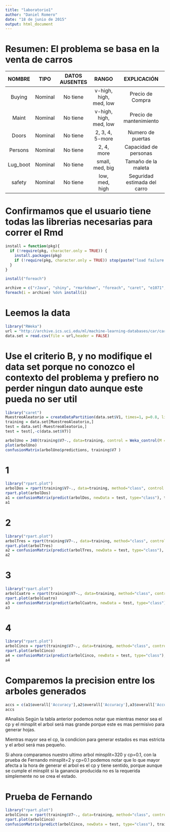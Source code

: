 ```yaml
---
title: "laboratorio1"
author: "Daniel Romero"
date: "18 de junio de 2015"
output: html_document
---
```


# Resumen: El problema se basa en la venta de carros 

NOMBRE  | TIPO     | DATOS AUSENTES | RANGO                  | EXPLICACIÓN                           |
:----:  | :------: | :------------: | :--------------------: | :-----------------------------------: |
Buying  | Nominal  | No tiene       | v-high, high, med, low | Precio de Compra                      |
Maint   | Nominal  | No tiene       | v-high, high, med, low | Precio de mantenimiento               |
Doors   | Nominal  | No tiene       | 2, 3, 4, 5-more        | Numero de puertas                     |
Persons | Nominal  | No tiene       | 2, 4, more             | Capacidad de personas                 |
Lug_boot| Nominal  | No tiene       | small, med, big        | Tamaño de la maleta                   |
safety  | Nominal  | No tiene       | low, med, high         | Seguridad estimada del carro          |

        

# Confirmamos que el usuario tiene todas las librerias necesarias para correr el Rmd
```r
install = function(pkg){
  if (!require(pkg, character.only = TRUE)) {
    install.packages(pkg)
    if (!require(pkg, character.only = TRUE)) stop(paste("load failure:", pkg))
  }
}

install("foreach")

archive = c("rJava", "shiny", "rmarkdown", "foreach", "caret", "e1071", "rpart","rpart.plot", "tree", "RWeka", "C50")
foreach(i = archive) %do% install(i)
```

# Leemos la data
```r
library("RWeka")
url = "http://archive.ics.uci.edu/ml/machine-learning-databases/car/car.data"
data.set = read.csv(file = url,header = FALSE)
```

# Use el criterio B, y no modifique el data set porque no conozco el contexto del problema y prefiero no perder ningun dato aunque este pueda no ser util
```r
library("caret")
MuestreoAleatorio = createDataPartition(data.set$V1, times=1, p=0.8, list=FALSE)
training = data.set[MuestreoAleatorio,]
test = data.set[-MuestreoAleatorio,]
test = test[,-c(data.set$V7)]
```

```r
arbolUno = J48(training$V7~., data=training, control = Weka_control(M = 1))
plot(arbolUno)
confusionMatrix(arbolUno$predictions, training$V7 )
```

# 1
```r
library("rpart.plot")
arbolDos = rpart(training$V7~., data=training, method="class", control = rpart.control(minsplit=2, cp=0.0001))
rpart.plot(arbolDos)
a1 = confusionMatrix(predict(arbolDos, newData = test, type="class"), training$V7)
a1
```

# 2
```r
library("rpart.plot")
arbolTres = rpart(training$V7~., data=training, method="class", control = rpart.control(minsplit=20, cp=0.001))
rpart.plot(arbolTres)
a2 = confusionMatrix(predict(arbolTres, newData = test, type="class"), training$V7)
a2
```

# 3
```r
library("rpart.plot")
arbolCuatro = rpart(training$V7~., data=training, method="class", control = rpart.control(minsplit=80, cp=0.01))
rpart.plot(arbolCuatro)
a3 = confusionMatrix(predict(arbolCuatro, newData = test, type="class"), training$V7)
a3
```

# 4
```r
library("rpart.plot")
arbolCinco = rpart(training$V7~., data=training, method="class", control = rpart.control(minsplit=320, cp=0.1))
rpart.plot(arbolCinco)
a4 = confusionMatrix(predict(arbolCinco, newData = test, type="class"), training$V7)
a4
```


# Comparemos la precision entre los arboles generados 
```r
accs = c(a1$overall['Accuracy'],a2$overall['Accuracy'],a3$overall['Accuracy'],a4$overall['Accuracy'])
accs
```


#Analisis
Según la tabla anterior podemos notar que mientras menor sea el cp y el minsplit el arbol será mas grande porque este es mas permisivo para generar hojas.

Mientras mayor sea el cp, la condicion para generar estados es mas estricta y el arbol será mas pequeño.

Si ahora comparamos nuestro ultimo arbol minsplit=320 y cp=0.1, con la prueba de Fernando minsplit=2 y cp=0.1 podemos notar que lo que mayor afecta a la hora de generar el arbol es el cp y tiene sentido, porque aunque se cumple el minsplit si la ganancia producida no es la requerida simplemente no se crea el estado.


# Prueba de Fernando 
```r
library("rpart.plot")
arbolCinco = rpart(training$V7~., data=training, method="class", control = rpart.control(minsplit=2, cp=0.1))
rpart.plot(arbolCinco)
confusionMatrix(predict(arbolCinco, newData = test, type="class"), training$V7)
```

